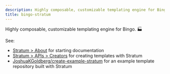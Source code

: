 ```yaml
---
description: Highly composable, customizable templating engine for Bingo. 🏭
title: bingo-stratum
---
```



Highly composable, customizable templating engine for Bingo. 🏭

<PackageManagers type="add" pkg="bingo-stratum" />

See:

- [Stratum > About](/engines/stratum/about) for starting documentation
- [Stratum > APIs > Creators](/engines/stratum/apis/create-base) for creating templates with Stratum
- [JoshuaKGoldberg/create-example-stratum](https://github.com/JoshuaKGoldberg/create-example-stratum) for an example template repository built with Stratum
